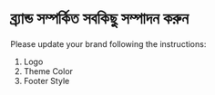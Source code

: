 # ব্র্যান্ড সম্পর্কিত সবকিছু সম্পাদন করুন

Please update your brand following the instructions:

1. Logo
2. Theme Color
3. Footer Style
